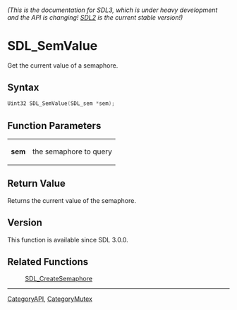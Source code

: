 ====== (This is the documentation for SDL3, which is under heavy development and the API is changing! [https://wiki.libsdl.org/ SDL2] is the current stable version!) ======
= SDL_SemValue =

Get the current value of a semaphore.

== Syntax ==

<syntaxhighlight lang='c'>
Uint32 SDL_SemValue(SDL_sem *sem);
</syntaxhighlight>

== Function Parameters ==

{|
|'''sem'''
|the semaphore to query
|}

== Return Value ==

Returns the current value of the semaphore.

== Version ==

This function is available since SDL 3.0.0.

== Related Functions ==

:[[SDL_CreateSemaphore]]

----
[[CategoryAPI]], [[CategoryMutex]]


